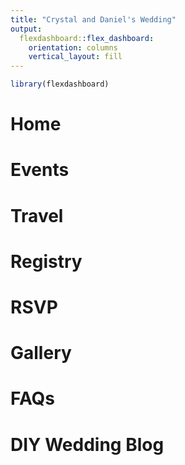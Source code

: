 ```yaml
---
title: "Crystal and Daniel's Wedding"
output: 
  flexdashboard::flex_dashboard:
    orientation: columns
    vertical_layout: fill
---
```


```r
library(flexdashboard)
```

Home
=======================================================================

Events
=======================================================================

Travel
=======================================================================

Registry
=======================================================================

RSVP
=======================================================================

Gallery
=======================================================================

FAQs
=======================================================================

DIY Wedding Blog
=======================================================================


